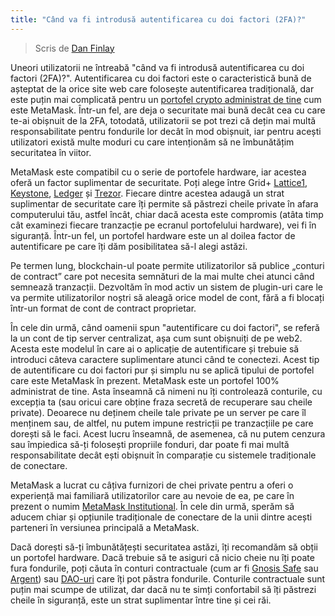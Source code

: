 ```yaml
---
title: "Când va fi introdusă autentificarea cu doi factori (2FA)?"
---
```


> Scris de [Dan Finlay](https://twitter.com/danfinlay?s=20)

Uneori utilizatorii ne întreabă "când va fi introdusă autentificarea cu doi factori (2FA)?". Autentificarea cu doi factori este o caracteristică bună de așteptat de la orice site web care folosește autentificarea tradițională, dar este puțin mai complicată pentru un [portofel crypto administrat de tine](https://consensys.net/blog/metamask/whats-in-a-self-custody-non-custodial-wallet-anyway/) cum este MetaMask. Într-un fel, are deja o securitate mai bună decât cea cu care te-ai obișnuit de la 2FA, totodată, utilizatorii se pot trezi că dețin mai multă responsabilitate pentru fondurile lor decât în mod obișnuit, iar pentru acești utilizatori există multe moduri cu care intenționăm să ne îmbunătățim securitatea în viitor.

MetaMask este compatibil cu o serie de portofele hardware, iar acestea oferă un factor suplimentar de securitate. Poți alege între Grid+ [Lattice1](https://gridplus.io/products/grid-lattice1), [Keystone](https://keyst.one/), [Ledger](https://www.ledger.com/) și [Trezor](https://trezor.io/). Fiecare dintre acestea adaugă un strat suplimentar de securitate care îți permite să păstrezi cheile private în afara computerului tău, astfel încât, chiar dacă acesta este compromis (atâta timp cât examinezi fiecare tranzacție pe ecranul portofelului hardware), vei fi în siguranță. Într-un fel, un portofel hardware este un al doilea factor de autentificare pe care îți dăm posibilitatea să-l alegi astăzi.

Pe termen lung, blockchain-ul poate permite utilizatorilor să publice „conturi de contract” care pot necesita semnături de la mai multe chei atunci când semnează tranzacții. Dezvoltăm în mod activ un sistem de plugin-uri care le va permite utilizatorilor noștri să aleagă orice model de cont, fără a fi blocați într-un format de cont de contract proprietar.

În cele din urmă, când oamenii spun "autentificare cu doi factori", se referă la un cont de tip server centralizat, așa cum sunt obișnuiți de pe web2. Acesta este modelul în care ai o aplicație de autentificare și trebuie să introduci câteva caractere suplimentare atunci când te conectezi. Acest tip de autentificare cu doi factori pur și simplu nu se aplică tipului de portofel care este MetaMask în prezent. MetaMask este un portofel 100% administrat de tine. Asta înseamnă că nimeni nu îți controlează conturile, cu excepția ta (sau oricui care obține fraza secretă de recuperare sau cheile private). Deoarece nu deținem cheile tale private pe un server pe care îl menținem sau, de altfel, nu putem impune restricții pe tranzacțiile pe care dorești să le faci. Acest lucru înseamnă, de asemenea, că nu putem cenzura sau împiedica să-ți folosești propriile fonduri, dar poate fi mai multă responsabilitate decât ești obișnuit în comparație cu sistemele tradiționale de conectare.

MetaMask a lucrat cu câțiva furnizori de chei private pentru a oferi o experiență mai familiară utilizatorilor care au nevoie de ea, pe care în prezent o numim [MetaMask Institutional](https://metamask.io/institutions). În cele din urmă, sperăm să aducem chiar și opțiunile tradiționale de conectare de la unii dintre acești parteneri în versiunea principală a MetaMask.

Dacă dorești să-ți îmbunătățești securitatea astăzi, îți recomandăm să obții un portofel hardware. Dacă trebuie să te asiguri că nicio cheie nu îți poate fura fondurile, poți căuta în conturi contractuale (cum ar fi [Gnosis Safe](https://gnosis-safe.io/) sau [Argent](https://www.argent.xyz/)) sau [DAO-uri](https://wiki.metagame.wtf/docs/great-houses/house-of-daos) care îți pot păstra fondurile. Conturile contractuale sunt puțin mai scumpe de utilizat, dar dacă nu te simți confortabil să îți păstrezi cheile în siguranță, este un strat suplimentar între tine și cei răi.

